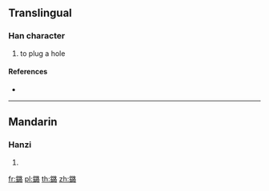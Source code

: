 {{character info/new}}
==Translingual==

===Han character===
{{Han char|rn=167|rad=金|as=13|sn=21|four=|canj=CRMR}}

# to plug a hole

====References====
* {{Han ref|kx=1321.090|dkj=40846|dj=1821.010|hdz=64263.060|uh=93F4|ud=37876}}

----

==Mandarin==

===Hanzi===
{{cmn-hanzi|pin=[[lù]] ([[lu4]])|wg=lu<sup>4</sup>}}

# {{defn|lang=cmn|sort=金13}}

[[fr:鏴]]
[[pl:鏴]]
[[th:鏴]]
[[zh:鏴]]